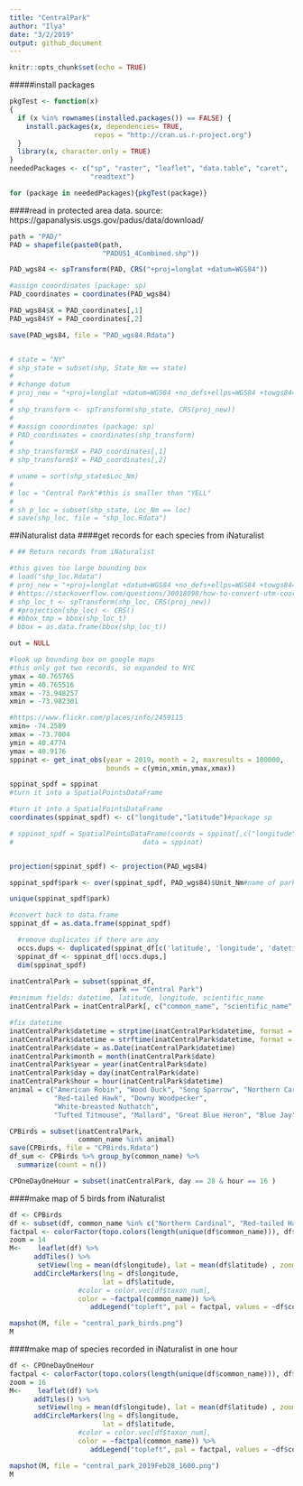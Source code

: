```yaml
---
title: "CentralPark"
author: "Ilya"
date: "3/2/2019"
output: github_document
---
```


```r
knitr::opts_chunk$set(echo = TRUE)
```

#####install packages
```r
pkgTest <- function(x)
{
  if (x %in% rownames(installed.packages()) == FALSE) {
    install.packages(x, dependencies= TRUE,
                     repos = "http://cran.us.r-project.org")    
  }
  library(x, character.only = TRUE)
}
neededPackages <- c("sp", "raster", "leaflet", "data.table", "caret",  "ggplot2", "sp",  "rinat", "ggplot2", "lubridate", "sdmpredictors", "dplyr", "lme4", "rgeos", "adehabitatHR", "leaflet.extras", "magrittr", "data.table", "gbm", "rgdal", "geojsonio", "sf", "scales", "rLandsat", "reddPrec", "mapview", "MASS", "reticulate", 
                    "readtext")

for (package in neededPackages){pkgTest(package)}

```


####read in protected area data. source: https://gapanalysis.usgs.gov/padus/data/download/
```r
path = "PAD/"
PAD = shapefile(paste0(path,
                       "PADUS1_4Combined.shp"))

PAD_wgs84 <- spTransform(PAD, CRS("+proj=longlat +datum=WGS84"))

#assign cooordinates (package: sp)
PAD_coordinates = coordinates(PAD_wgs84)

PAD_wgs84$X = PAD_coordinates[,1]
PAD_wgs84$Y = PAD_coordinates[,2]

save(PAD_wgs84, file = "PAD_wgs84.Rdata")


# state = "NY"
# shp_state = subset(shp, State_Nm == state)
# 
# #change datum
# proj_new = "+proj=longlat +datum=WGS84 +no_defs+ellps=WGS84 +towgs84=0,0,0"
# 
# shp_transform <- spTransform(shp_state, CRS(proj_new))
# 
# #assign cooordinates (package: sp)
# PAD_coordinates = coordinates(shp_transform)
# 
# shp_transform$X = PAD_coordinates[,1]
# shp_transform$Y = PAD_coordinates[,2]

# uname = sort(shp_state$Loc_Nm)
# 
# loc = "Central Park"#this is smaller than "YELL"
# 
# sh p_loc = subset(shp_state, Loc_Nm == loc)
# save(shp_loc, file = "shp_loc.Rdata")

```

##iNaturalist data 
####get records for each species from iNaturalist 
```r
# ## Return records from iNaturalist

#this gives too large bounding box
# load("shp_loc.Rdata")
# proj_new = "+proj=longlat +datum=WGS84 +no_defs+ellps=WGS84 +towgs84=0,0,0"
# #https://stackoverflow.com/questions/30018098/how-to-convert-utm-coordinates-to-lat-and-long-in-r
# shp_loc_t <- spTransform(shp_loc, CRS(proj_new))
# #projection(shp_loc) <- CRS()
# #bbox_tmp = bbox(shp_loc_t)
# bbox = as.data.frame(bbox(shp_loc_t))

out = NULL

#look up bounding box on google maps
#this only got two records, so expanded to NYC
ymax = 40.765765
ymin = 40.765516
xmax = -73.948257
xmin = -73.982301

#https://www.flickr.com/places/info/2459115
xmin= -74.2589
xmax = -73.7004
ymin = 40.4774
ymax = 40.9176
sppinat <- get_inat_obs(year = 2019, month = 2, maxresults = 100000,
                        bounds = c(ymin,xmin,ymax,xmax))

sppinat_spdf = sppinat
#turn it into a SpatialPointsDataFrame

#turn it into a SpatialPointsDataFrame
coordinates(sppinat_spdf) <- c("longitude","latitude")#package sp

# sppinat_spdf = SpatialPointsDataFrame(coords = sppinat[,c("longitude", "latitude")], 
#                                data = sppinat)


projection(sppinat_spdf) <- projection(PAD_wgs84)

sppinat_spdf$park <- over(sppinat_spdf, PAD_wgs84)$Unit_Nm#name of park

unique(sppinat_spdf$park)

#convert back to data.frame
sppinat_df = as.data.frame(sppinat_spdf)

  #remove duplicates if there are any
  occs.dups <- duplicated(sppinat_df[c('latitude', 'longitude', 'datetime')])
  sppinat_df <- sppinat_df[!occs.dups,]
  dim(sppinat_spdf)

inatCentralPark = subset(sppinat_df,
                         park == "Central Park")
#minimum fields: datetime, latitude, longitude, scientific_name
inatCentralPark = inatCentralPark[, c("common_name", "scientific_name", "datetime", "latitude", "longitude", "quality_grade", "user_login", "image_url")]

#fix datetime
inatCentralPark$datetime = strptime(inatCentralPark$datetime, format = "%Y-%m-%d %H:%M:%S", tz = "")
inatCentralPark$datetime = strftime(inatCentralPark$datetime, format = "%Y-%m-%d %H:%M:%S", tz = "", usetz = FALSE)
inatCentralPark$date = as.Date(inatCentralPark$datetime)
inatCentralPark$month = month(inatCentralPark$date)
inatCentralPark$year = year(inatCentralPark$date)
inatCentralPark$day = day(inatCentralPark$date)
inatCentralPark$hour = hour(inatCentralPark$datetime)
animal = c("American Robin", "Wood Duck", "Song Sparrow", "Northern Cardinal", "Mandarin Duck",
           "Red-tailed Hawk", "Downy Woodpecker",
           "White-breasted Nuthatch",
           "Tufted Titmouse", "Mallard", "Great Blue Heron", "Blue Jay")

CPBirds = subset(inatCentralPark, 
                 common_name %in% animal) 
save(CPBirds, file = "CPBirds.Rdata")
df_sum <- CPBirds %>% group_by(common_name) %>%
  summarize(count = n()) 

CPOneDayOneHour = subset(inatCentralPark, day == 28 & hour == 16 )
```

####make map of 5 birds from iNaturalist
```r
df <- CPBirds
df <- subset(df, common_name %in% c("Northern Cardinal", "Red-tailed Hawk", "Tufted Titmouse", "Mandarin Duck", "Blue Jay"))
factpal <- colorFactor(topo.colors(length(unique(df$common_name))), df$common_name)
zoom = 14
M<-    leaflet(df) %>%
      addTiles() %>%
       setView(lng = mean(df$longitude), lat = mean(df$latitude) , zoom =zoom) %>%
      addCircleMarkers(lng = df$longitude,
                       lat = df$latitude,
                 #color = color.vec[df$taxon_num],
                 color = ~factpal(common_name)) %>%
                    addLegend("topleft", pal = factpal, values = ~df$common_name, opacity = 1.0, title = "species")

mapshot(M, file = "central_park_birds.png")
M

```


####make map of species recorded in iNaturalist in one hour
```r
df <- CPOneDayOneHour
factpal <- colorFactor(topo.colors(length(unique(df$common_name))), df$common_name)
zoom = 16
M<-    leaflet(df) %>%
      addTiles() %>%
       setView(lng = mean(df$longitude), lat = mean(df$latitude) , zoom =zoom) %>%
      addCircleMarkers(lng = df$longitude,
                       lat = df$latitude,
                 #color = color.vec[df$taxon_num],
                 color = ~factpal(common_name)) %>%
                    addLegend("topleft", pal = factpal, values = ~df$common_name, opacity = 1.0, title = "species")

mapshot(M, file = "central_park_2019Feb28_1600.png")
M

```



